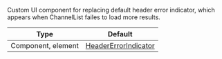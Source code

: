 Custom UI component for replacing default header error indicator, which appears when ChannelList failes to load more results.

<!-- TODO: Change to new docs -->
| Type | Default |
| - | - |
| Component, element | [HeaderErrorIndicator](#) |

